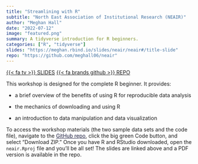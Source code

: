 ```yaml
---
title: "Streamlining with R"
subtitle: "North East Association of Institutional Research (NEAIR)"
author: "Meghan Hall"
date: "2022-07-12"
image: "featured.png"
summary: A tidyverse introduction for R beginners.
categories: ["R", "tidyverse"]
slides: "https://meghan.rbind.io/slides/neair/neair#/title-slide"
repo: "https://github.com/meghall06/neair"
---
```

[{{< fa tv >}} SLIDES](https://meghan.rbind.io/slides/neair/neair#/title-slide){class="btn btn-secondary" target="_blank"} [{{< fa brands github >}} REPO](https://github.com/meghall06/neair){class="btn btn-secondary" target="_blank"}

This workshop is designed for the complete R beginner. It provides:

* a brief overview of the benefits of using R for reproducible data analysis

* the mechanics of downloading and using R

* an introduction to data manipulation and data visualization

To access the workshop materials (the two sample data sets and the code file), navigate to the [GitHub repo](https://github.com/meghall06/neair){style="color:#1F2041;text-decoration: underline"}, click the big green Code button, and select "Download ZIP." Once you have R and RStudio downloaded, open the `neair.Rproj` file and you'll be all set! The slides are linked above and a PDF version is available in the repo.